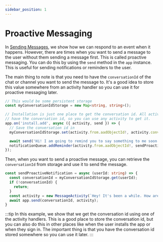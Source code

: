 ```yaml
---
sidebar_position: 1
---
```



# Proactive Messaging

In [Sending Messages](./), we show how we can respond to an event when it happens. However, there are times when you want to send a message to the user without them sending a message first. This is called proactive messaging. You can do this by using the `send` method in the `app` instance. This is useful for sending notifications or reminders to the user.

The main thing to note is that you need to have the `conversationId` of the chat or channel you want to send the message to. It's a good idea to store this value somewhere from an activity handler so you can use it for proactive messaging later.

```ts
// This would be some persistent storage
const myConversationIdStorage = new Map<string, string>();

// Installation is just one place to get the conversation id. All activities
// have the conversation id, so you can use any activity to get it.
app.on('install.add', async ({ activity, send }) => {
  // Save the conversation id in 
  myConversationIdStorage.set(activity.from.aadObjectId!, activity.conversation.id);

  await send('Hi! I am going to remind you to say something to me soon!');
  notificationQueue.addReminder(activity.from.aadObjectId!, sendProactiveNotification, 10_000);
});
```

Then, when you want to send a proactive message, you can retrieve the `conversationId` from storage and use it to send the message.

```ts
const sendProactiveNotification = async (userId: string) => {
  const conversationId = myConversationIdStorage.get(userId);
  if (!conversationId) {
    return;
  }
  const activity = new MessageActivity(`Hey! It's been a while. How are you?`);
  await app.send(conversationId, activity);
}
```

:::tip
In this example, we show that we get the conversation id using one of the activity handlers. This is a good place to store the conversation id, but you can also do this in other places like when the user installs the app or when they sign in. The important thing is that you have the conversation id stored somewhere so you can use it later.
:::